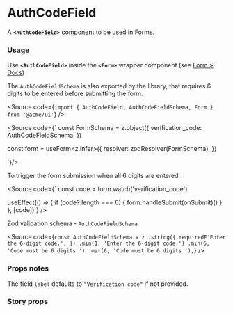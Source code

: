 
<Meta of={AuthCodeFieldStories} />

# AuthCodeField

A **`<AuthCodeField>`** component to be used in Forms.

<Canvas of={AuthCodeFieldStories.Default} />

### Usage

Use **`<AuthCodeField>`** inside the **`<Form>`** wrapper component (see [Form > Docs](/docs/forms-fields-form--docs))

The `AuthCodeFieldSchema` is also exported by the library, that requires 6 digits to be entered before submitting the form.

<Source code={`import { AuthCodeField, AuthCodeFieldSchema, Form } from '@acme/ui'`} />

<Source code={`
const FormSchema = z.object({
	verification_code: AuthCodeFieldSchema,
})

const form = useForm<z.infer<typeof FormSchema>>({
resolver: zodResolver(FormSchema),
})

<Form formMethods={form} {...}>
  <AuthCodeField
    name="verification_code" {/* string - the field name  */}
    control={form.control} {/* connect to the form control */}
    {/* optional props  */}
    id={id} {/* string - the field id */}
    label="Verification code" {/* string, optional - the field label */}
    description={description} {/* string, optional - the field description */}
    srOnlyLabel={srOnlyLabel} {/* boolean - whether to visually hide the label  */}
    srOnlyDescription={srOnlyDescription} {/* boolean - whether to visually hide the description  */}
  />
</Form>
`}/>

To trigger the form submission when all 6 digits are entered:

<Source code={`
const code = form.watch('verification_code')

useEffect(() => {
if (code?.length === 6) {
form.handleSubmit(onSubmit)()
}
}, [code])`} />

Zod validation schema - `AuthCodeFieldSchema`

<Source
	code={`
const AuthCodeFieldSchema = z
  .string({
    requiredE'Enter the 6-digit code.',
  })
  .min(1, 'Enter the 6-digit code.')
  .min(6, 'Code must be 6 digits.')
  .max(6, 'Code must be 6 digits.'),
`}
/>

### Props notes

The field `label` defaults to `"Verification code"` if not provided.

### Story props

<Controls />
